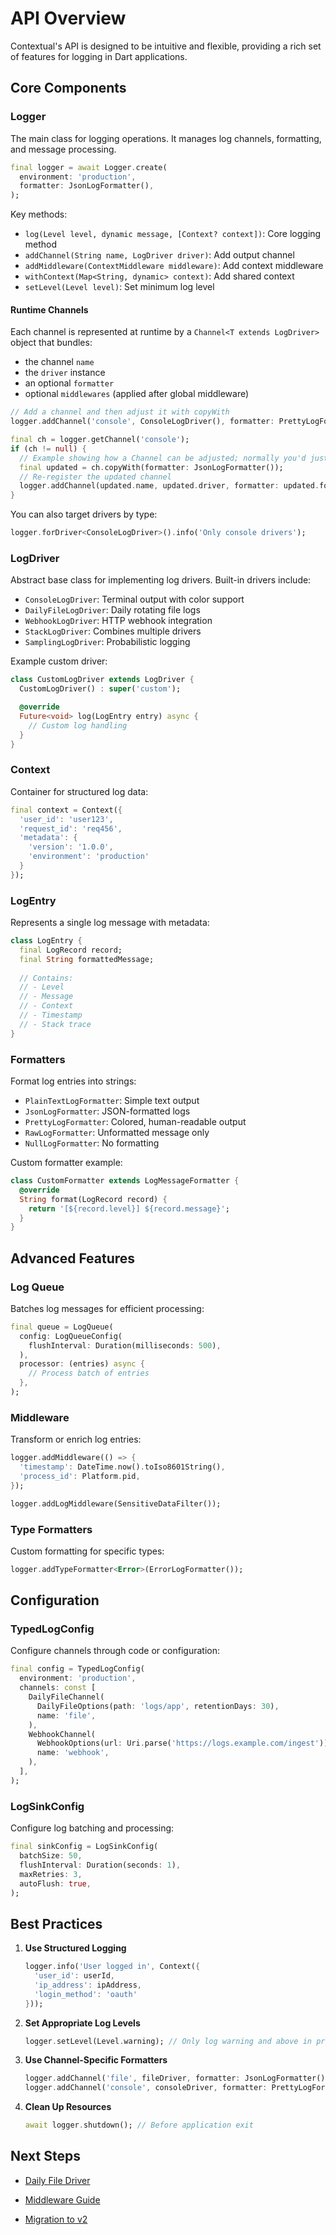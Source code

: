 # API Overview

Contextual's API is designed to be intuitive and flexible, providing a rich set of features for logging in Dart applications.

## Core Components

### Logger

The main class for logging operations. It manages log channels, formatting, and message processing.

```dart
final logger = await Logger.create(
  environment: 'production',
  formatter: JsonLogFormatter(),
);
```

Key methods:
- `log(Level level, dynamic message, [Context? context])`: Core logging method
- `addChannel(String name, LogDriver driver)`: Add output channel
- `addMiddleware(ContextMiddleware middleware)`: Add context middleware
- `withContext(Map<String, dynamic> context)`: Add shared context
- `setLevel(Level level)`: Set minimum log level


#### Runtime Channels

Each channel is represented at runtime by a `Channel<T extends LogDriver>` object that bundles:
- the channel `name`
- the `driver` instance
- an optional `formatter`
- optional `middlewares` (applied after global middleware)

```dart
// Add a channel and then adjust it with copyWith
logger.addChannel('console', ConsoleLogDriver(), formatter: PrettyLogFormatter());

final ch = logger.getChannel('console');
if (ch != null) {
  // Example showing how a Channel can be adjusted; normally you'd just re-add
  final updated = ch.copyWith(formatter: JsonLogFormatter());
  // Re-register the updated channel
  logger.addChannel(updated.name, updated.driver, formatter: updated.formatter, middlewares: updated.middlewares);
}
```

You can also target drivers by type:

```dart
logger.forDriver<ConsoleLogDriver>().info('Only console drivers');
```

### LogDriver

Abstract base class for implementing log drivers. Built-in drivers include:

- `ConsoleLogDriver`: Terminal output with color support
- `DailyFileLogDriver`: Daily rotating file logs
- `WebhookLogDriver`: HTTP webhook integration
- `StackLogDriver`: Combines multiple drivers
- `SamplingLogDriver`: Probabilistic logging

Example custom driver:
```dart
class CustomLogDriver extends LogDriver {
  CustomLogDriver() : super('custom');

  @override
  Future<void> log(LogEntry entry) async {
    // Custom log handling
  }
}
```

### Context

Container for structured log data:

```dart
final context = Context({
  'user_id': 'user123',
  'request_id': 'req456',
  'metadata': {
    'version': '1.0.0',
    'environment': 'production'
  }
});
```

### LogEntry

Represents a single log message with metadata:

```dart
class LogEntry {
  final LogRecord record;
  final String formattedMessage;
  
  // Contains:
  // - Level
  // - Message
  // - Context
  // - Timestamp
  // - Stack trace
}
```

### Formatters

Format log entries into strings:

- `PlainTextLogFormatter`: Simple text output
- `JsonLogFormatter`: JSON-formatted logs
- `PrettyLogFormatter`: Colored, human-readable output
- `RawLogFormatter`: Unformatted message only
- `NullLogFormatter`: No formatting

Custom formatter example:
```dart
class CustomFormatter extends LogMessageFormatter {
  @override
  String format(LogRecord record) {
    return '[${record.level}] ${record.message}';
  }
}
```

## Advanced Features

### Log Queue

Batches log messages for efficient processing:

```dart
final queue = LogQueue(
  config: LogQueueConfig(
    flushInterval: Duration(milliseconds: 500),
  ),
  processor: (entries) async {
    // Process batch of entries
  },
);
```

### Middleware

Transform or enrich log entries:

```dart
logger.addMiddleware(() => {
  'timestamp': DateTime.now().toIso8601String(),
  'process_id': Platform.pid,
});

logger.addLogMiddleware(SensitiveDataFilter());
```

### Type Formatters

Custom formatting for specific types:

```dart
logger.addTypeFormatter<Error>(ErrorLogFormatter());
```

## Configuration

### TypedLogConfig

Configure channels through code or configuration:

```dart
final config = TypedLogConfig(
  environment: 'production',
  channels: const [
    DailyFileChannel(
      DailyFileOptions(path: 'logs/app', retentionDays: 30),
      name: 'file',
    ),
    WebhookChannel(
      WebhookOptions(url: Uri.parse('https://logs.example.com/ingest')),
      name: 'webhook',
    ),
  ],
);
```

### LogSinkConfig

Configure log batching and processing:

```dart
final sinkConfig = LogSinkConfig(
  batchSize: 50,
  flushInterval: Duration(seconds: 1),
  maxRetries: 3,
  autoFlush: true,
);
```

## Best Practices

1. **Use Structured Logging**
   ```dart
   logger.info('User logged in', Context({
     'user_id': userId,
     'ip_address': ipAddress,
     'login_method': 'oauth'
   }));
   ```

2. **Set Appropriate Log Levels**
   ```dart
   logger.setLevel(Level.warning); // Only log warning and above in production
   ```

3. **Use Channel-Specific Formatters**
   ```dart
   logger.addChannel('file', fileDriver, formatter: JsonLogFormatter());
   logger.addChannel('console', consoleDriver, formatter: PrettyLogFormatter());
   ```

4. **Clean Up Resources**
   ```dart
   await logger.shutdown(); // Before application exit
   ```

## Next Steps

- [Daily File Driver](../drivers/daily-file)
- [Middleware Guide](../advanced/middleware) 







- [Migration to v2](../migration/v2)
